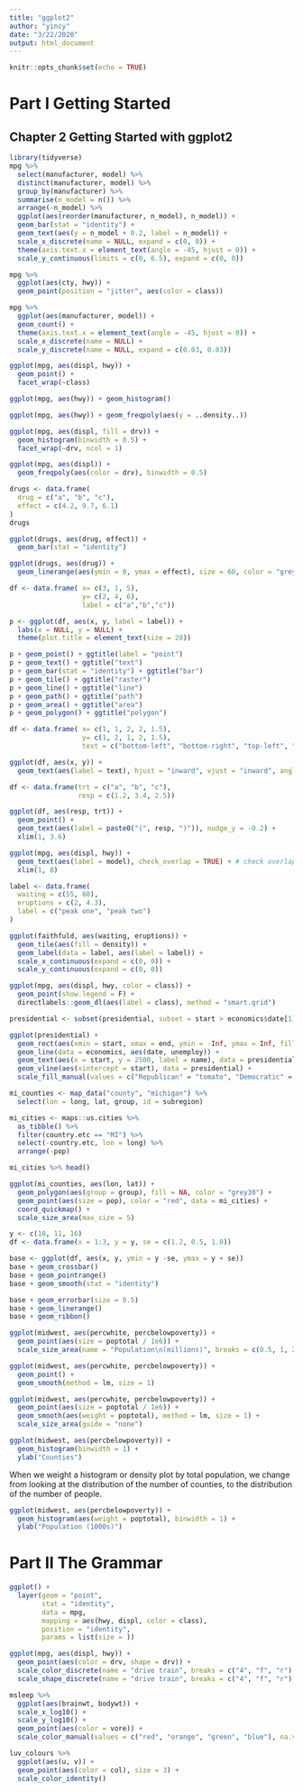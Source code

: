```yaml
---
title: "ggplot2"
author: "yincy"
date: "3/22/2020"
output: html_document
---
```


```r
knitr::opts_chunk$set(echo = TRUE)
```

# Part I Getting Started  
## Chapter 2 Getting Started with ggplot2  
```r
library(tidyverse)
mpg %>% 
  select(manufacturer, model) %>%
  distinct(manufacturer, model) %>% 
  group_by(manufacturer) %>% 
  summarise(n_model = n()) %>% 
  arrange(-n_model) %>% 
  ggplot(aes(reorder(manufacturer, n_model), n_model)) +
  geom_bar(stat = "identity") + 
  geom_text(aes(y = n_model + 0.2, label = n_model)) +
  scale_x_discrete(name = NULL, expand = c(0, 0)) +
  theme(axis.text.x = element_text(angle = -45, hjust = 0)) +
  scale_y_continuous(limits = c(0, 6.5), expand = c(0, 0))
```

```r
mpg %>% 
  ggplot(aes(cty, hwy)) + 
  geom_point(position = "jitter", aes(color = class))
```

```r
mpg %>% 
  ggplot(aes(manufacturer, model)) +
  geom_count() +
  theme(axis.text.x = element_text(angle = -45, hjust = 0)) +
  scale_x_discrete(name = NULL) +
  scale_y_discrete(name = NULL, expand = c(0.03, 0.03))
```

```r
ggplot(mpg, aes(displ, hwy)) +
  geom_point() +
  facet_wrap(~class)
```

```r
ggplot(mpg, aes(hwy)) + geom_histogram()
```

```r
ggplot(mpg, aes(hwy)) + geom_freqpoly(aes(y = ..density..))
```


```r
ggplot(mpg, aes(displ, fill = drv)) +
  geom_histogram(binwidth = 0.5) +
  facet_wrap(~drv, ncol = 1)
```

```r
ggplot(mpg, aes(displ)) +
  geom_freqpoly(aes(color = drv), binwidth = 0.5) 
```

```r
drugs <- data.frame(
  drug = c("a", "b", "c"), 
  effect = c(4.2, 9.7, 6.1)
)
drugs
```

```r
ggplot(drugs, aes(drug, effect)) + 
  geom_bar(stat = "identity")
```


```r
ggplot(drugs, aes(drug)) + 
  geom_linerange(aes(ymin = 0, ymax = effect), size = 60, color = "grey30")
```

```r
df <- data.frame( x= c(3, 1, 5), 
                  y= c(2, 4, 6), 
                  label = c("a","b","c"))

p <- ggplot(df, aes(x, y, label = label)) +
  labs(x = NULL, y = NULL) +
  theme(plot.title = element_text(size = 20))

p + geom_point() + ggtitle(label = "point")
p + geom_text() + ggtitle("text")
p + geom_bar(stat = "identity") + ggtitle("bar")
p + geom_tile() + ggtitle("raster")
p + geom_line() + ggtitle("line")
p + geom_path() + ggtitle("path")
p + geom_area() + ggtitle("area")
p + geom_polygon() + ggtitle("polygon")
```

```r
df <- data.frame( x= c(1, 1, 2, 2, 1.5), 
                  y= c(1, 2, 1, 2, 1.5), 
                  text = c("bottom-left", "bottom-right", "top-left", "top-right", "center"))

ggplot(df, aes(x, y)) +
  geom_text(aes(label = text), hjust = "inward", vjust = "inward", angle = 0)
```

```r
df <- data.frame(trt = c("a", "b", "c"), 
                 resp = c(1.2, 3.4, 2.5))

ggplot(df, aes(resp, trt)) +
  geom_point() +
  geom_text(aes(label = paste0("(", resp, ")")), nudge_y = -0.2) +
  xlim(1, 3.6)
```


```r
ggplot(mpg, aes(displ, hwy)) +
  geom_text(aes(label = model), check_overlap = TRUE) + # check overlap labels
  xlim(1, 8)
```

```r
label <- data.frame(
  waiting = c(55, 80), 
  eruptions = c(2, 4.3), 
  label = c("peak one", "peak two")
)

ggplot(faithfuld, aes(waiting, eruptions)) +
  geom_tile(aes(fill = density)) +
  geom_label(data = label, aes(label = label)) +
  scale_x_continuous(expand = c(0, 0)) +
  scale_y_continuous(expand = c(0, 0))
```

```r
ggplot(mpg, aes(displ, hwy, color = class)) +
  geom_point(show.legend = F) +
  directlabels::geom_dl(aes(label = class), method = "smart.grid")
```

```r
presidential <- subset(presidential, subset = start > economics$date[1])
```

```r
ggplot(presidential) +
  geom_rect(aes(xmin = start, xmax = end, ymin = -Inf, ymax = Inf, fill = party)) +
  geom_line(data = economics, aes(date, unemploy)) +
  geom_text(aes(x = start, y = 2500, label = name), data = presidential, nudge_x = 800) + 
  geom_vline(aes(xintercept = start), data = presidential) +
  scale_fill_manual(values = c("Republican" = "tomato", "Democratic" = "lightblue"))
```

```r
mi_counties <- map_data("county", "michigan") %>% 
  select(lon = long, lat, group, id = subregion)

mi_cities <- maps::us.cities %>% 
  as_tibble() %>% 
  filter(country.etc == "MI") %>% 
  select(-country.etc, lon = long) %>% 
  arrange(-pop)

mi_cities %>% head()
```

```r
ggplot(mi_counties, aes(lon, lat)) +
  geom_polygon(aes(group = group), fill = NA, color = "grey30") +
  geom_point(aes(size = pop), color = "red", data = mi_cities) +
  coord_quickmap() +
  scale_size_area(max_size = 5)
```

```r
y <- c(18, 11, 16)
df <- data.frame(x = 1:3, y = y, se = c(1.2, 0.5, 1.0))

base <- ggplot(df, aes(x, y, ymin = y -se, ymax = y + se)) 
base + geom_crossbar()
base + geom_pointrange()
base + geom_smooth(stat = "identity")
```

```r
base + geom_errorbar(size = 0.5)
base + geom_linerange()
base + geom_ribbon()
```


```r
ggplot(midwest, aes(percwhite, percbelowpoverty)) +
  geom_point(aes(size = poptotal / 1e6)) +
  scale_size_area(name = "Population\n(millions)", breaks = c(0.5, 1, 2, 4))
```

```r
ggplot(midwest, aes(percwhite, percbelowpoverty)) +
  geom_point() +
  geom_smooth(method = lm, size = 1)
```

```r
ggplot(midwest, aes(percwhite, percbelowpoverty)) +
  geom_point(aes(size = poptotal / 1e6)) +
  geom_smooth(aes(weight = poptotal), method = lm, size = 1) +
  scale_size_area(guide = "none")
```

```r
ggplot(midwest, aes(percbelowpoverty)) +
  geom_histogram(binwidth = 1) +
  ylab("Counties")
```


When we weight a histogram or density plot by total population, we change from looking at the distribution of the number of counties, to the distribution of the number of people.  
```r
ggplot(midwest, aes(percbelowpoverty)) +
  geom_histogram(aes(weight = poptotal), binwidth = 1) +
  ylab("Population (1000s)")
```


# Part II The Grammar  
```r
ggplot() +
  layer(geom = "point", 
        stat = "identity", 
        data = mpg, 
        mapping = aes(hwy, displ, color = class), 
        position = "identity", 
        params = list(size = ))
```

```r
ggplot(mpg, aes(displ, hwy)) +
  geom_point(aes(color = drv, shape = drv)) +
  scale_color_discrete(name = "drive train", breaks = c("4", "f", "r"), labels = c("4d", "fd", "rd")) +
  scale_shape_discrete(name = "drive train", breaks = c("4", "f", "r"), labels = c("4d", "fd", "rd"))
```

```r
msleep %>% 
  ggplot(aes(brainwt, bodywt)) +
  scale_x_log10() +
  scale_y_log10() + 
  geom_point(aes(color = vore)) +
  scale_color_manual(values = c("red", "orange", "green", "blue"), na.value = "white")
```


```r
luv_colours %>% 
  ggplot(aes(u, v)) +
  geom_point(aes(color = col), size = 3) +
  scale_color_identity()
```

















